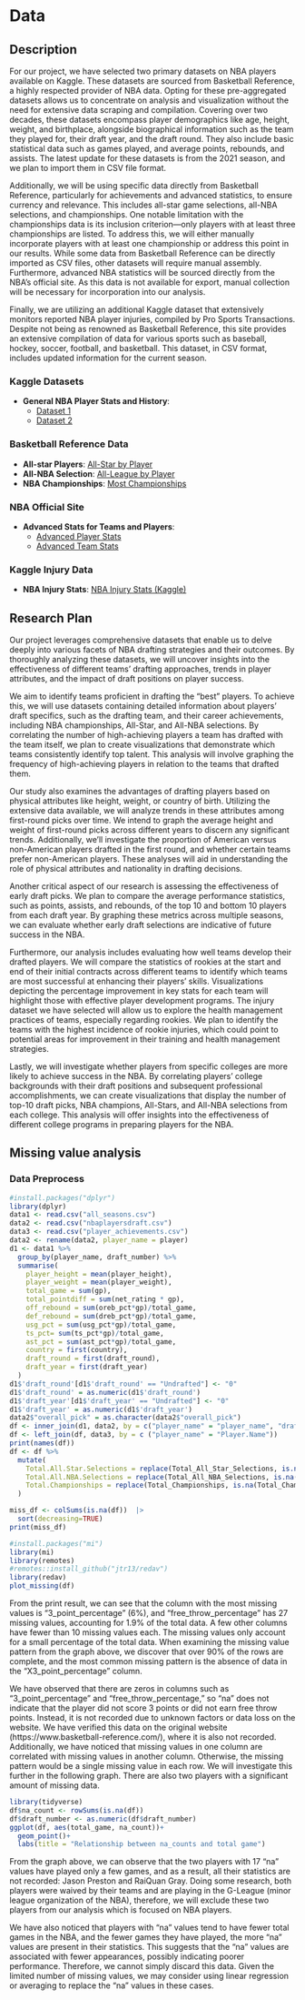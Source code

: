 # Data

## Description

For our project, we have selected two primary datasets on NBA players available on Kaggle. These datasets are sourced from Basketball Reference, a highly respected provider of NBA data. Opting for these pre-aggregated datasets allows us to concentrate on analysis and visualization without the need for extensive data scraping and compilation. Covering over two decades, these datasets encompass player demographics like age, height, weight, and birthplace, alongside biographical information such as the team they played for, their draft year, and the draft round. They also include basic statistical data such as games played, and average points, rebounds, and assists. The latest update for these datasets is from the 2021 season, and we plan to import them in CSV file format.

Additionally, we will be using specific data directly from Basketball Reference, particularly for achievements and advanced statistics, to ensure currency and relevance. This includes all-star game selections, all-NBA selections, and championships. One notable limitation with the championships data is its inclusion criterion—only players with at least three championships are listed. To address this, we will either manually incorporate players with at least one championship or address this point in our results. While some data from Basketball Reference can be directly imported as CSV files, other datasets will require manual assembly. Furthermore, advanced NBA statistics will be sourced directly from the NBA's official site. As this data is not available for export, manual collection will be necessary for incorporation into our analysis.

Finally, we are utilizing an additional Kaggle dataset that extensively monitors reported NBA player injuries, compiled by Pro Sports Transactions. Despite not being as renowned as Basketball Reference, this site provides an extensive compilation of data for various sports such as baseball, hockey, soccer, football, and basketball. This dataset, in CSV format, includes updated information for the current season.


### Kaggle Datasets
- **General NBA Player Stats and History**: 
  - [Dataset 1](https://www.kaggle.com/datasets/mattop/nba-draft-basketball-player-data-19892021)
  - [Dataset 2](https://www.kaggle.com/datasets/justinas/nba-players-data)

### Basketball Reference Data
- **All-star Players**: [All-Star by Player](https://www.basketball-reference.com/awards/all_star_by_player.html)
- **All-NBA Selection**: [All-League by Player](https://www.basketball-reference.com/awards/all_league_by_player.html)
- **NBA Championships**: [Most Championships](https://www.basketball-reference.com/leaders/most_championships.html)

### NBA Official Site
- **Advanced Stats for Teams and Players**:
  - [Advanced Player Stats](https://www.nba.com/stats/players/advanced)
  - [Advanced Team Stats](https://www.nba.com/stats/teams/advanced)

### Kaggle Injury Data
- **NBA Injury Stats**: [NBA Injury Stats (Kaggle)](https://www.kaggle.com/datasets/loganlauton/nba-injury-stats-1951-2023)


## Research Plan

Our project leverages comprehensive datasets that enable us to delve deeply into various facets of NBA drafting strategies and their outcomes. By thoroughly analyzing these datasets, we will uncover insights into the effectiveness of different teams’ drafting approaches, trends in player attributes, and the impact of draft positions on player success.

We aim to identify teams proficient in drafting the "best" players. To achieve this, we will use datasets containing detailed information about players' draft specifics, such as the drafting team, and their career achievements, including NBA championships, All-Star, and All-NBA selections. By correlating the number of high-achieving players a team has drafted with the team itself, we plan to create visualizations that demonstrate which teams consistently identify top talent. This analysis will involve graphing the frequency of high-achieving players in relation to the teams that drafted them.

Our study also examines the advantages of drafting players based on physical attributes like height, weight, or country of birth. Utilizing the extensive data available, we will analyze trends in these attributes among first-round picks over time. We intend to graph the average height and weight of first-round picks across different years to discern any significant trends. Additionally, we'll investigate the proportion of American versus non-American players drafted in the first round, and whether certain teams prefer non-American players. These analyses will aid in understanding the role of physical attributes and nationality in drafting decisions.

Another critical aspect of our research is assessing the effectiveness of early draft picks. We plan to compare the average performance statistics, such as points, assists, and rebounds, of the top 10 and bottom 10 players from each draft year. By graphing these metrics across multiple seasons, we can evaluate whether early draft selections are indicative of future success in the NBA.

Furthermore, our analysis includes evaluating how well teams develop their drafted players. We will compare the statistics of rookies at the start and end of their initial contracts across different teams to identify which teams are most successful at enhancing their players’ skills. Visualizations depicting the percentage improvement in key stats for each team will highlight those with effective player development programs. The injury dataset we have selected will allow us to explore the health management practices of teams, especially regarding rookies. We plan to identify the teams with the highest incidence of rookie injuries, which could point to potential areas for improvement in their training and health management strategies.

Lastly, we will investigate whether players from specific colleges are more likely to achieve success in the NBA. By correlating players' college backgrounds with their draft positions and subsequent professional accomplishments, we can create visualizations that display the number of top-10 draft picks, NBA champions, All-Stars, and All-NBA selections from each college. This analysis will offer insights into the effectiveness of different college programs in preparing players for the NBA.

## Missing value analysis

### Data Preprocess

```r
#install.packages("dplyr")
library(dplyr)
data1 <- read.csv("all_seasons.csv")
data2 <- read.csv("nbaplayersdraft.csv")
data3 <- read.csv("player_achievements.csv")
data2 <- rename(data2, player_name = player)
d1 <- data1 %>%
  group_by(player_name, draft_number) %>%
  summarise(
    player_height = mean(player_height),
    player_weight = mean(player_weight),
    total_game = sum(gp),
    total_pointdiff = sum(net_rating * gp),
    off_rebound = sum(oreb_pct*gp)/total_game,
    def_rebound = sum(dreb_pct*gp)/total_game,
    usg_pct = sum(usg_pct*gp)/total_game,
    ts_pct= sum(ts_pct*gp)/total_game,
    ast_pct = sum(ast_pct*gp)/total_game,
    country = first(country),
    draft_round = first(draft_round),
    draft_year = first(draft_year)
  ) 
d1$'draft_round'[d1$'draft_round' == "Undrafted"] <- "0"
d1$'draft_round' = as.numeric(d1$'draft_round')
d1$'draft_year'[d1$'draft_year' == "Undrafted"] <- "0"
d1$'draft_year' = as.numeric(d1$'draft_year')
data2$"overall_pick" = as.character(data2$"overall_pick")
df <- inner_join(d1, data2, by = c("player_name" = "player_name", "draft_number" = "overall_pick"))
df <- left_join(df, data3, by = c ("player_name" = "Player.Name"))
print(names(df))
df <- df %>%
  mutate(
    Total.All.Star.Selections = replace(Total_All_Star_Selections, is.na(Total_All_Star_Selections), 0),
    Total.All.NBA.Selections = replace(Total_All_NBA_Selections, is.na(Total_All_NBA_Selections), 0),
    Total.Championships = replace(Total_Championships, is.na(Total_Championships), 0)
  )
```


```r
miss_df <- colSums(is.na(df))  |>
  sort(decreasing=TRUE)
print(miss_df)

#install.packages("mi")
library(mi)
library(remotes)
#remotes::install_github("jtr13/redav")
library(redav)
plot_missing(df)
```
From the print result, we can see that the column with the most missing values is "3_point_percentage" (6%), and "free_throw_percentage" has 27 missing values, accounting for 1.9% of the total data. A few other columns have fewer than 10 missing values each. The missing values only account for a small percentage of the total data. When examining the missing value pattern from the graph above, we discover that over 90% of the rows are complete, and the most common missing pattern is the absence of data in the "X3_point_percentage" column.

We have observed that there are zeros in columns such as "3_point_percentage" and "free_throw_percentage," so "na" does not indicate that the player did not score 3 points or did not earn free throw points. Instead, it is not recorded due to unknown factors or data loss on the website. We have verified this data on the original website (https://www.basketball-reference.com/), where it is also not recorded. Additionally, we have noticed that missing values in one column are correlated with missing values in another column. Otherwise, the missing pattern would be a single missing value in each row. We will investigate this further in the following graph. There are also two players with a significant amount of missing data.


```r
library(tidyverse)
df$na_count <- rowSums(is.na(df))
df$draft_number <- as.numeric(df$draft_number)
ggplot(df, aes(total_game, na_count))+
  geom_point()+
  labs(title = "Relationship between na_counts and total game")
```
From the graph above, we can observe that the two players with 17 "na" values have played only a few games, and as a result, all their statistics are not recorded: Jason Preston and RaiQuan Gray. Doing some research, both players were waived by their teams and are playing in the G-League (minor league organization of the NBA), therefore, we will exclude these two players from our analysis which is focused on NBA players.

We have also noticed that players with "na" values tend to have fewer total games in the NBA, and the fewer games they have played, the more "na" values are present in their statistics. This suggests that the "na" values are associated with fewer appearances, possibly indicating poorer performance. Therefore, we cannot simply discard this data. Given the limited number of missing values, we may consider using linear regression or averaging to replace the "na" values in these cases.
